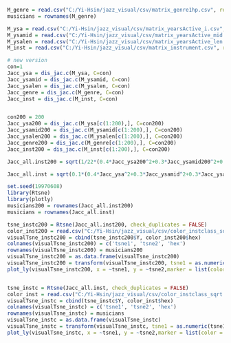```r
M_genre = read.csv("C:/Yi-Hsin/jazz_visual/csv/matrix_genre1hp.csv", row.names = 1)
musicians = rownames(M_genre)

M_ysa = read.csv("C:/Yi-Hsin/jazz_visual/csv/matrix_yearsActive_i.csv", row.names = 1)
M_ysamid = read.csv("C:/Yi-Hsin/jazz_visual/csv/matrix_yearsActive_mid.csv", row.names = 1)
M_ysalen = read.csv("C:/Yi-Hsin/jazz_visual/csv/matrix_yearsActive_len.csv", row.names = 1)
M_inst = read.csv("C:/Yi-Hsin/jazz_visual/csv/matrix_instrument.csv", row.names = 1)

# new version
con=1
Jacc_ysa = dis_jac.c(M_ysa, C=con)
Jacc_ysamid = dis_jac.c(M_ysamid, C=con)
Jacc_ysalen = dis_jac.c(M_ysalen, C=con)
Jacc_genre = dis_jac.c(M_genre, C=con)
Jacc_inst = dis_jac.c(M_inst, C=con)


con200 = 200
Jacc_ysa200 = dis_jac.c(M_ysa[c(1:200),], C=con200)
Jacc_ysamid200 = dis_jac.c(M_ysamid[c(1:200),], C=con200)
Jacc_ysalen200 = dis_jac.c(M_ysalen[c(1:200),], C=con200)
Jacc_genre200 = dis_jac.c(M_genre[c(1:200),], C=con200)
Jacc_inst200 = dis_jac.c(M_inst[c(1:200),], C=con200)
```



```r
Jacc_all.inst200 = sqrt(1/22*(0.4*Jacc_ysa200^2+0.3*Jacc_ysamid200^2+0.3*Jacc_ysalen200^2+Jacc_genre200^2+20*Jacc_inst200^2))

Jacc_all.inst = sqrt(0.1*(0.4*Jacc_ysa^2+0.3*Jacc_ysamid^2+0.3*Jacc_ysalen^2+Jacc_genre^2+8*Jacc_inst^2))

```

```r
set.seed(19970608)
library(Rtsne)
library(plotly)
musicians200 = rownames(Jacc_all.inst200)
musicians = rownames(Jacc_all.inst)

tsne_instc200 = Rtsne(Jacc_all.inst200, check_duplicates = FALSE)
color_inst200 = read.csv("C:/Yi-Hsin/jazz_visual/csv/color_instclass_sqrt.csv", row.names = 1)[c(1:200), ]
visualTsne_instc200 = cbind(tsne_instc200$Y, color_inst200$hex)
colnames(visualTsne_instc200) = c('tsne1', 'tsne2', 'hex')
rownames(visualTsne_instc200) = musicians200
visualTsne_instc200 = as.data.frame(visualTsne_instc200)
visualTsne_instc200 = transform(visualTsne_instc200, tsne1 = as.numeric(tsne1), tsne2 = as.numeric(tsne2))
plot_ly(visualTsne_instc200, x = ~tsne1, y = ~tsne2,marker = list(color = visualTsne_instc200$hex), text = musicians200)


tsne_instc = Rtsne(Jacc_all.inst, check_duplicates = FALSE)
color_inst = read.csv("C:/Yi-Hsin/jazz_visual/csv/color_instclass_sqrt.csv", row.names = 1)
visualTsne_instc = cbind(tsne_instc$Y, color_inst$hex)
colnames(visualTsne_instc) = c('tsne1', 'tsne2', 'hex')
rownames(visualTsne_instc) = musicians
visualTsne_instc = as.data.frame(visualTsne_instc)
visualTsne_instc = transform(visualTsne_instc, tsne1 = as.numeric(tsne1), tsne2 = as.numeric(tsne2))
plot_ly(visualTsne_instc, x = ~tsne1, y = ~tsne2,marker = list(color = visualTsne_instc$hex), text = musicians)
```